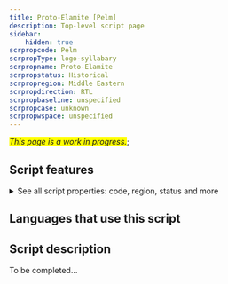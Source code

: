 ```yaml
---
title: Proto-Elamite [Pelm]
description: Top-level script page
sidebar:
    hidden: true
scrpropcode: Pelm
scrpropType: logo-syllabary
scrpropname: Proto-Elamite
scrpropstatus: Historical
scrpropregion: Middle Eastern
scrpropdirection: RTL
scrpropbaseline: unspecified
scrpropcase: unknown
scrpropwspace: unspecified
---
```


<span style='background-color:yellow'>_This page is a work in progress._</span>;


## Script features

<details>
<summary> See all script properties: code, region, status and more</summary>
<ScriptInfo />
</details>

## Languages that use this script

<WsList script='Pelm' wsMax='5' />

## Script description

To be completed...

